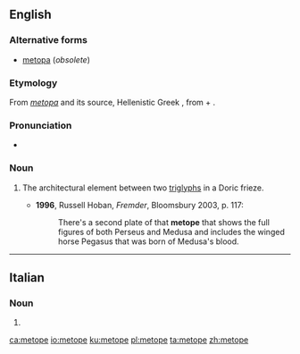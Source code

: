 ==English==

===Alternative forms===
* [[metopa]] (''obsolete'')

===Etymology===
From {{etyl|la|en}} ''[[metopa]]'' and its source, Hellenistic Greek {{term|μετόπη|tr=metopē|lang=grc}}, from {{etyl|grc|en}} {{term|μετά||[[meta-]]|tr=meta|lang=grc}} + {{term|ὀπή||hole|tr=opē|lang=grc}}.

===Pronunciation===
* {{IPA|/ˈmɛtəʊp/|/ˈmɛtəpi/|lang=en}}

===Noun===
{{en-noun}}

# {{context|architecture|lang=en}} The architectural element between two [[triglyphs]] in a Doric frieze.
#* '''1996''', Russell Hoban, ''Fremder'', Bloomsbury 2003, p. 117:
#*: There's a second plate of that '''metope''' that shows the full figures of both Perseus and Medusa and includes the winged horse Pegasus that was born of Medusa's blood.

----

==Italian==

===Noun===
{{head|it|plural}} {{g|f}}

# {{plural of|metopa|lang=it}}

[[ca:metope]]
[[io:metope]]
[[ku:metope]]
[[pl:metope]]
[[ta:metope]]
[[zh:metope]]